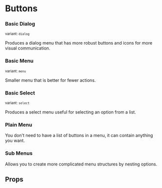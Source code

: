  
 
<Meta of={MenuStories} />
 
# Buttons


### Basic Dialog
<small>variant: <code>dialog</code></small>

Produces a dialog menu that has more robust buttons and icons for more visual communication.
<Canvas of={MenuStories.BasicDialog} />

### Basic Menu
<small>variant: <code>menu</code></small>

Smaller menu that is better for fewer actions.
<Canvas of={MenuStories.BasicMenu} />

### Basic Select
<small>variant: <code>select</code></small>

Produces a select menu useful for selecting an option from a list.
<Canvas of={MenuStories.BasicSelect} />

### Plain Menu
You don't need to have a list of buttons in a menu, it can contain anything you want.
<Canvas of={MenuStories.CustomMenu} />

### Sub Menus
Allows you to create more complicated menu structures by nesting options.
<Canvas of={MenuStories.SubMenus} />

## Props

<Controls />